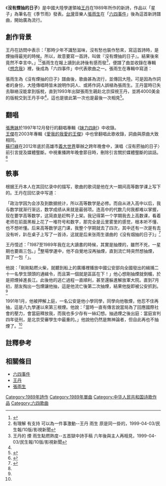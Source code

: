 《'''沒有煙抽的日子'''》是中國大陸學運領袖[[王丹|王丹]]在1989年所作的新詩，作品以「星子」為筆名在《季节雨》發表。[[台灣|台灣]]音樂人[[張雨生|張雨生]]在「[[六四事件|六四事件]]」後為這首新詩譜曲，開始廣為流行。

==創作背景==
王丹在訪問中表示：「那時少年不識愁滋味，沒有愁也裝作愁來，寫這首詩時，是煙抽得最兇的時候。所以，故意要寫一首詩，叫做『沒有煙抽的日子』。結果後來竟然不幸言中。」<ref name=story>{{cite web|url=http://old.ltn.com.tw/2002/new/aug/28/life/article-2.htm|title=王丹：我戒菸的故事|date=2002-08-28|accessdate=2017-12-18|publisher=自由時報|archive-date=2017-04-19|archive-url=https://web.archive.org/web/20170419024709/http://old.ltn.com.tw/2002/new/aug/28/life/article-2.htm|dead-url=no}}</ref><ref>有理解 有支持 可以為一件事激動--王丹 雨生 原是同一掛的，1999-04-03/民生報/10版/影視新聞</ref>張雨生在報上讀到此詩後有感而發<ref name=interview>王丹的 煙 雨生點燃熱度--五首獄中詩手稿 六年後與主人再相見，1999-04-03/民生報/10版/影視新聞</ref>，便譜了曲並收錄在專輯《[[想念我|想念我]]》裡，後成為「六四事件」中代表歌曲之一。張雨生在專輯中寫道：
{{quote|「我不想騙你，寫這首曲子，我有著神秘的亢奮和驚異的心情。那天夜裡直到完成了歌，還持續高昂的情緒，失眠至早上七點多。對學運，這曲子不是什麼註腳，是積鬱了我心底對中國人的悲憫。」}}

{{Infobox song 
|Name=沒有煙抽的日子
| Album = 想念我
|type=song
|Artist=[[張雨生|張雨生]]
|Composer=張雨生
|Lyricist=[[王丹|王丹]]
|Arranger=[[陳志遠|陳志遠]]
|Producer=
| Released       =1989年
|Label=[[飛碟唱片|飛碟唱片]]
|length=5分14秒
|Misc = {{External music video|1={{YouTube|fovggphoRGM|《沒有煙抽的日子》}}}}
}}

張雨生為《沒有煙抽的日子》譜曲後，歌曲甚為流行，並傳回大陸。可是因為作詞者的身份，大陸傳唱時皆未說明作詞人、或將作詞人誤植為張雨生。王丹當時已失去聯絡沒能拿到版稅，直到1993年出獄張雨生親赴北京探視王丹，並將4000美金的版稅交到王丹手中<ref name=interview />，這也是彼此第一次也是最後一次相見<ref>{{Cite web|title=王丹《沒有菸抽》18年 憶張雨生送版稅｜蘋果新聞網｜蘋果日報|url=https://tw.entertainment.appledaily.com/daily/20071226/30108556/|accessdate=2019-11-20|work=蘋果新聞網|language=zh-TW}}</ref>。

== 翻唱 ==
[[張惠妹|張惠妹]]於1997年12月發行的翻唱專輯《[[妹力四射_(專輯)|妹力四射]]》中收錄。<br />
                             
[[王傑_(歌手)|王傑]]在2003年專輯《[[愛我的我愛的王傑|愛我的我愛的王傑]]》中也曾翻唱此歌收錄，詞曲與原曲大致相同。<br />

[[蘇打綠|蘇打綠]]在2012年底於高雄市[[義大世界|義大世界]]舉辦之跨年晚會中，演唱〈沒有菸抽的日子〉前引言提及媒體壟斷。中視重播跨年晚會節目時，刪除引言關於媒體壟斷的談話。<ref>{{Cite web |url=https://www.taiwancon.com/16285/%E8%98%87%E6%89%93%E7%B6%A0-%E9%9D%92%E5%B3%B0%E5%8F%8D%E5%AA%92%E9%AB%94%E5%A3%9F%E6%96%B7%E5%AE%8C%E6%95%B4talking%E6%B2%92%E6%9C%89%E8%8F%B8%E6%8A%BD%E7%9A%84%E6%97%A5%E5%AD%90.htm |title=存档副本 |accessdate=2017-12-18 |archive-date=2019-06-30 |archive-url=https://web.archive.org/web/20190630103149/https://www.taiwancon.com/16285/%E8%98%87%E6%89%93%E7%B6%A0-%E9%9D%92%E5%B3%B0%E5%8F%8D%E5%AA%92%E9%AB%94%E5%A3%9F%E6%96%B7%E5%AE%8C%E6%95%B4talking%E6%B2%92%E6%9C%89%E8%8F%B8%E6%8A%BD%E7%9A%84%E6%97%A5%E5%AD%90.htm |dead-url=no }}</ref><br />

==軼事==
根据王丹本人在其回忆录中的描写，歌曲的歌词是他在大一期间高等数学课上写下的。王丹在回忆录中写道：

「政治学因为会涉及到数据统计，所以高等数学是必修。而自从进入高中以后，我与数学就渐行渐远，数学成绩从来就是最弱项。连高中的代数几何我都难以掌握，现在要学高等数学，这简直是赶鸭子上架。我记得第一个学期我去上高数课，看着老师在前面黑板上花了一堆符号和数字，那完全是云里雾里的感觉，根本听不懂、也不想听懂。后来高等数学这门课，我整个学期就去了四次，其中还有一次是有去没有听，趴在桌子上写了一首诗，这就是后来张雨生谱曲的《没有烟抽的日子》」<ref>{{cite book |author1=王丹 |title=王丹回憶錄：從六四到流亡 |date=2012-09-28 |publisher=時報出版 |location=台北 |isbn=978-9571356525 |edition=初版}}</ref>

王丹憶述：「1987至1989年我在北大讀書的時候，其實是抽煙的，雖然不兇，一星期也要兩三包。」<ref name=story />整場學運中，他不自覺地沒再抽煙，直到流亡時突然想抽煙，買了一包「{{link-en|摩爾 (香菸)|More (cigarette)|摩爾}}」。

他說：「剛剛點燃火柴，就聽到船上的廣播裡播放中國公安部向全國發出的緝捕二十一名學生頭頭的通緝令，而且第一個就是區區在下！」他心想剛抽煙就倒楣，於是把煙掉進長江。此後他的逃亡過程一直順利，甚至還躲進解放軍大院。直到7月初，朋友掏出一包煙讓他抽，這是他流亡後第二次抽煙，結果他旋即被公安抓到。<ref name=story />

1991年1月，他被押解上庭，一名公安是他小學同學，同學向他敬煙，他忍不住再抽，這是八九學運以來第三根煙。他說：「當時一直有傳言說當局為了回應國際社會的壓力，會當庭釋放我，而我也多少存有一絲幻想。抽過煙之後出庭：當庭宣判四年徒刑，是北京受審學生中最重的。」他說他仍然是無神論者，但自此再也不抽煙了。<ref name=story />

== 註釋參考 ==
{{reflist}}

== 相關條目 ==
* [[六四事件|六四事件]]
* [[王丹|王丹]]
* [[張雨生|張雨生]]

{{六四事件}}

[[Category:1989年詩作|Category:1989年詩作]]

[[Category:1989年單曲|Category:1989年單曲]]
[[Category:中华人民共和国诗歌作品|Category:中华人民共和国诗歌作品]]
[[Category:六四歌曲|Category:六四歌曲]]
